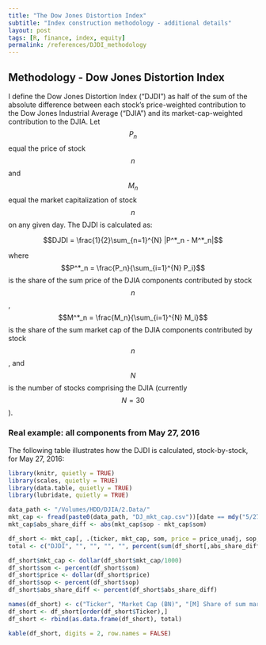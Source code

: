 ```yaml
---
title: "The Dow Jones Distortion Index"
subtitle: "Index construction methodology - additional details"
layout: post
tags: [R, finance, index, equity]
permalink: /references/DJDI_methodology
---
```


## Methodology - Dow Jones Distortion Index
I define the Dow Jones Distortion Index ("DJDI") as half of the sum of the absolute difference between each stock's price-weighted contribution to the Dow Jones Industrial Average ("DJIA") and its market-cap-weighted contribution to the DJIA. Let $$P_n$$ equal the price of stock $$n$$ and $$M_n$$ equal the market capitalization of stock $$n$$ on any given day. The DJDI is calculated as:

$$DJDI = \frac{1}{2}\sum_{n=1}^{N} |P^*_n - M^*_n|$$

where $$P^*_n = \frac{P_n}{\sum_{i=1}^{N} P_i}$$ is the share of the sum price of the DJIA components contributed by stock $$n$$, $$M^*_n = \frac{M_n}{\sum_{i=1}^{N} M_i}$$ is the share of the sum market cap of the DJIA components contributed by stock $$n$$, and $$N$$ is the number of stocks comprising the DJIA (currently $$N = 30$$).

### Real example: all components from May 27, 2016
The following table illustrates how the DJDI is calculated, stock-by-stock, for May 27, 2016:
```r
library(knitr, quietly = TRUE)
library(scales, quietly = TRUE)
library(data.table, quietly = TRUE)
library(lubridate, quietly = TRUE)

data_path <- "/Volumes/HDD/DJIA/2.Data/"
mkt_cap <- fread(paste0(data_path, "DJ_mkt_cap.csv"))[date == mdy("5/27/2016")]
mkt_cap$abs_share_diff <- abs(mkt_cap$sop - mkt_cap$som)

df_short <- mkt_cap[, .(ticker, mkt_cap, som, price = price_unadj, sop, abs_share_diff)]
total <- c("DJDI", "", "", "", "", percent(sum(df_short[,abs_share_diff])/2))

df_short$mkt_cap <- dollar(df_short$mkt_cap/1000)
df_short$som <- percent(df_short$som)
df_short$price <- dollar(df_short$price)
df_short$sop <- percent(df_short$sop)
df_short$abs_share_diff <- percent(df_short$abs_share_diff)

names(df_short) <- c("Ticker", "Market Cap (BN)", "[M] Share of sum market cap", "Price", "[P] Share of sum price", "Absolute difference (P - M)")
df_short <- df_short[order(df_short$Ticker),]
df_short <- rbind(as.data.frame(df_short), total)

kable(df_short, digits = 2, row.names = FALSE)
```
